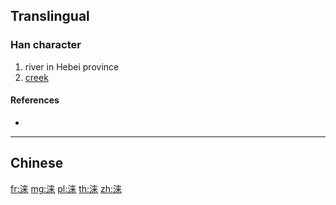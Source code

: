{{character info/new}}
{{also|淶}}
==Translingual==

===Han character===
{{Han char|rn=85|rad=水|as=07|sn=10|four=|canj=EDT|ids=⿰氵来}}

# river in Hebei province
# [[creek]]

====References====
* {{Han ref|kx=0627.311|hdz=31620.100|uh=6D9E|ud=28062}}

----

==Chinese==
{{zh-see|淶}}

[[fr:涞]]
[[mg:涞]]
[[pl:涞]]
[[th:涞]]
[[zh:涞]]